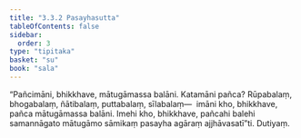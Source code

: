 ```yaml
---
title: "3.3.2 Pasayhasutta"
tableOfContents: false
sidebar:
  order: 3
type: "tipitaka"
basket: "su"
book: "sala"
---
```



<DynamicBreadcrumb />

<Division number="305" book="sala" bookNo="13" page="443">

<Paragraph number="1301" book="sala">
“Pañcimāni, bhikkhave, mātugāmassa balāni. Katamāni pañca? Rūpabalaṃ, bhogabalaṃ, ñātibalaṃ, puttabalaṃ, sīlabalaṃ—  imāni kho, bhikkhave, pañca mātugāmassa balāni. Imehi kho, bhikkhave, pañcahi balehi samannāgato mātugāmo sāmikaṃ pasayha agāraṃ ajjhāvasatī”ti.

</Paragraph>
</Division>

<Paragraph number="1302" type="center" book="sala">
Dutiyaṃ.
</Paragraph>